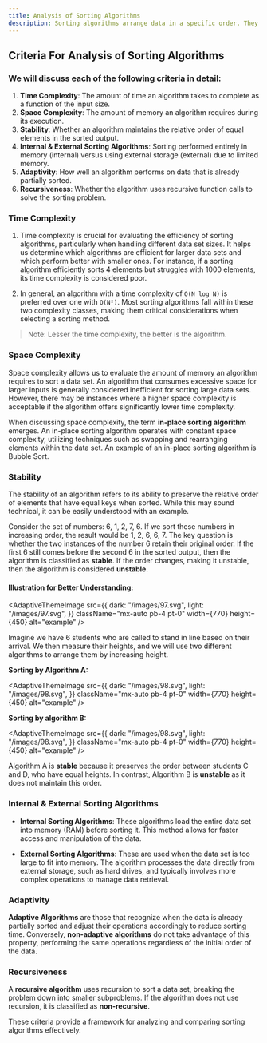 ---
title: Analysis of Sorting Algorithms
description: Sorting algorithms arrange data in a specific order. They vary in efficiency based on time and space complexity. Common algorithms include Bubble Sort, Merge Sort, and Quick Sort, each with different performance in terms of comparison and swap operations.
---

## Criteria For Analysis of Sorting Algorithms

### We will discuss each of the following criteria in detail:

1. **Time Complexity**: The amount of time an algorithm takes to complete as a function of the input size.
2. **Space Complexity**: The amount of memory an algorithm requires during its execution.
3. **Stability**: Whether an algorithm maintains the relative order of equal elements in the sorted output.
4. **Internal & External Sorting Algorithms**: Sorting performed entirely in memory (internal) versus using external storage (external) due to limited memory.
5. **Adaptivity**: How well an algorithm performs on data that is already partially sorted.
6. **Recursiveness**: Whether the algorithm uses recursive function calls to solve the sorting problem.


### Time Complexity

1. Time complexity is crucial for evaluating the efficiency of sorting algorithms, particularly when handling different data set sizes. It helps us determine which algorithms are efficient for larger data sets and which perform better with smaller ones. For instance, if a sorting algorithm efficiently sorts 4 elements but struggles with 1000 elements, its time complexity is considered poor.

2. In general, an algorithm with a time complexity of `O(N log N)` is preferred over one with `O(N²)`. Most sorting algorithms fall within these two complexity classes, making them critical considerations when selecting a sorting method.


> Note: Lesser the time complexity, the better is the algorithm.

### Space Complexity

Space complexity allows us to evaluate the amount of memory an algorithm requires to sort a data set. An algorithm that consumes excessive space for larger inputs is generally considered inefficient for sorting large data sets. However, there may be instances where a higher space complexity is acceptable if the algorithm offers significantly lower time complexity.

When discussing space complexity, the term **in-place sorting algorithm** emerges. An in-place sorting algorithm operates with constant space complexity, utilizing techniques such as swapping and rearranging elements within the data set. An example of an in-place sorting algorithm is Bubble Sort.

### Stability

The stability of an algorithm refers to its ability to preserve the relative order of elements that have equal keys when sorted. While this may sound technical, it can be easily understood with an example.

Consider the set of numbers: 6, 1, 2, 7, 6. If we sort these numbers in increasing order, the result would be 1, 2, 6, 6, 7. The key question is whether the two instances of the number 6 retain their original order. If the first 6 still comes before the second 6 in the sorted output, then the algorithm is classified as **stable**. If the order changes, making it unstable, then the algorithm is considered **unstable**.

#### Illustration for Better Understanding:
<AdaptiveThemeImage
  src={{
    dark: "/images/97.svg",
    light: "/images/97.svg",
  }}
  className="mx-auto pb-4 pt-0"
  width={770}
  height={450}
  alt="example"
/>

Imagine we have 6 students who are called to stand in line based on their arrival. We then measure their heights, and we will use two different algorithms to arrange them by increasing height.

**Sorting by Algorithm A:**

<AdaptiveThemeImage
  src={{
    dark: "/images/98.svg",
    light: "/images/98.svg",
  }}
  className="mx-auto pb-4 pt-0"
  width={770}
  height={450}
  alt="example"
/>

**Sorting by algorithm B:**

<AdaptiveThemeImage
  src={{
    dark: "/images/98.svg",
    light: "/images/98.svg",
  }}
  className="mx-auto pb-4 pt-0"
  width={770}
  height={450}
  alt="example"
/>

Algorithm A is **stable** because it preserves the order between students C and D, who have equal heights. In contrast, Algorithm B is **unstable** as it does not maintain this order.

### Internal & External Sorting Algorithms

- **Internal Sorting Algorithms**: These algorithms load the entire data set into memory (RAM) before sorting it. This method allows for faster access and manipulation of the data.
  
- **External Sorting Algorithms**: These are used when the data set is too large to fit into memory. The algorithm processes the data directly from external storage, such as hard drives, and typically involves more complex operations to manage data retrieval.

### Adaptivity

**Adaptive Algorithms** are those that recognize when the data is already partially sorted and adjust their operations accordingly to reduce sorting time. Conversely, **non-adaptive algorithms** do not take advantage of this property, performing the same operations regardless of the initial order of the data.

### Recursiveness

A **recursive algorithm** uses recursion to sort a data set, breaking the problem down into smaller subproblems. If the algorithm does not use recursion, it is classified as **non-recursive**.

These criteria provide a framework for analyzing and comparing sorting algorithms effectively.